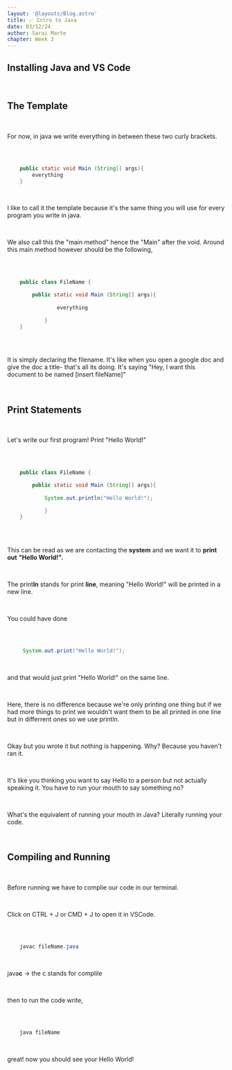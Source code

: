 ```yaml
---
layout: '@layouts/Blog.astro'
title: ✅ Intro to Java 
date: 03/12/24
author: Sarai Marte
chapter: Week 3
---
```


<span style="font-family: var(--primaryFont);">

## Installing Java and VS Code

&nbsp;&nbsp;&nbsp;&nbsp;
&nbsp;&nbsp;&nbsp;&nbsp;

## The Template

&nbsp;&nbsp;&nbsp;&nbsp;

For now, in java we write everything in between these two curly brackets.

&nbsp;&nbsp;&nbsp;&nbsp;

```java

    public static void Main (String[] args){
        everything
    }


```

&nbsp;&nbsp;&nbsp;&nbsp;

I like to call it the template because it's the same thing you will use for every program you write in java. 

&nbsp;&nbsp;&nbsp;&nbsp;

We also call this the "main method" hence the "Main" after the void. Around this main method however should be the following, 

&nbsp;&nbsp;&nbsp;&nbsp;

```java
    
    public class FileName {

        public static void Main (String[] args){
            
                everything

            }
    }
   
```
&nbsp;&nbsp;&nbsp;&nbsp;

It is simply declaring the filename. It's like when you open a google doc and give the doc a title- that's all its doing. It's saying "Hey, I want this document to be named [insert fileName]"

&nbsp;&nbsp;&nbsp;&nbsp;

## Print Statements

&nbsp;&nbsp;&nbsp;&nbsp;

Let's write our first program! Print "Hello World!"

&nbsp;&nbsp;&nbsp;&nbsp;

```java
    
    public class FileName {

        public static void Main (String[] args){
            
            System.out.println("Hello World!");

            }
    }
   
```
&nbsp;&nbsp;&nbsp;&nbsp;

This can be read as we are contacting the **system** and we want it to **print** **out** **"Hello World!".**

&nbsp;&nbsp;&nbsp;&nbsp;

The print**ln** stands for print **line**, meaning "Hello World!" will be printed in a new line.

&nbsp;&nbsp;&nbsp;&nbsp;

You could have done 

&nbsp;&nbsp;&nbsp;&nbsp;

```java

     System.out.print("Hello World!");


```
&nbsp;&nbsp;&nbsp;&nbsp;

and that would just print "Hello World!" on the same line.

&nbsp;&nbsp;&nbsp;&nbsp;

Here, there is no difference because we're only printing one thing but if we had more things to print we wouldn't want them to be all printed in one line but in differrent ones so we use println.

&nbsp;&nbsp;&nbsp;&nbsp;

Okay but you wrote it but nothing is happening. Why? Because you haven't ran it. 

&nbsp;&nbsp;&nbsp;&nbsp;

It's like you thinking you want to say Hello to a person but not actually speaking it. You have to run your mouth to say something no?

&nbsp;&nbsp;&nbsp;&nbsp;

What's the equivalent of running your mouth in Java? Literally running your code.

&nbsp;&nbsp;&nbsp;&nbsp;

## Compiling and Running

&nbsp;&nbsp;&nbsp;&nbsp;

Before running we have to complie our code in our terminal. 

&nbsp;&nbsp;&nbsp;&nbsp;

Click on CTRL + J or CMD + J to open it in VSCode.

&nbsp;&nbsp;&nbsp;&nbsp;

```java

    javac fileName.java


```

&nbsp;&nbsp;&nbsp;&nbsp;

java**c** -> the c stands for complile

&nbsp;&nbsp;&nbsp;&nbsp;

then to run the code write,

&nbsp;&nbsp;&nbsp;&nbsp;

```java

    java fileName


```

&nbsp;&nbsp;&nbsp;&nbsp;

great! now you should see your Hello World! 

&nbsp;&nbsp;&nbsp;&nbsp;


</span>